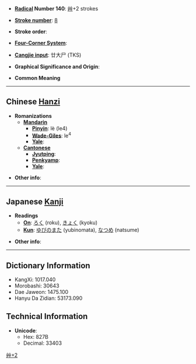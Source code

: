* '''[[Wiktionary:Chinese radical index| Radical]] Number 140''': [[Wiktionary:Chinese radical index 艸|艸]]+2 strokes

* '''[[Wiktionary:Chinese total strokes index|Stroke number]]''': [[Wiktionary:Chinese total strokes index 8|8]]

* '''Stroke order''': 

* '''[[Wiktionary:Chinese four corner index|Four-Corner System]]''': 

* '''[[Wiktionary:Chinese Cangjie index|Cangjie input]]''': 廿大尸 (TKS)

* '''Graphical Significance and Origin''': 

* '''Common Meaning'''

----

== Chinese [[Hanzi]] ==

* '''Romanizations'''
** '''[[Mandarin]]'''
*** '''[[Pinyin]]''': lè (le4)
*** '''[[Wade-Giles]]''': le<sup>4</sup>
*** '''[[Yale]]''': 
** '''[[Cantonese]]'''
*** '''[[Jyutping]]''':
*** '''[[Penkyamp]]''': 
*** '''[[Yale]]''': 

* '''Other info''': 

----

== Japanese [[Kanji]] ==

* '''Readings'''
** '''[[On]]''': [[ろく]] (roku), [[きょく]] (kyoku)
** '''[[Kun]]''': [[ゆびのまた]] (yubinomata), [[なつめ]] (natsume)

* '''Other info''':  

----

== Dictionary Information ==

* KangXi: 1017.040
* Morobashi: 30643
* Dae Jaweon: 1475.100
* Hanyu Da Zidian: 53173.090

== Technical Information ==

* '''Unicode''':
** Hex: 827B
** Decimal: 33403

[[Category:CJKV Character articles lacking a common meaning|艸+2]]